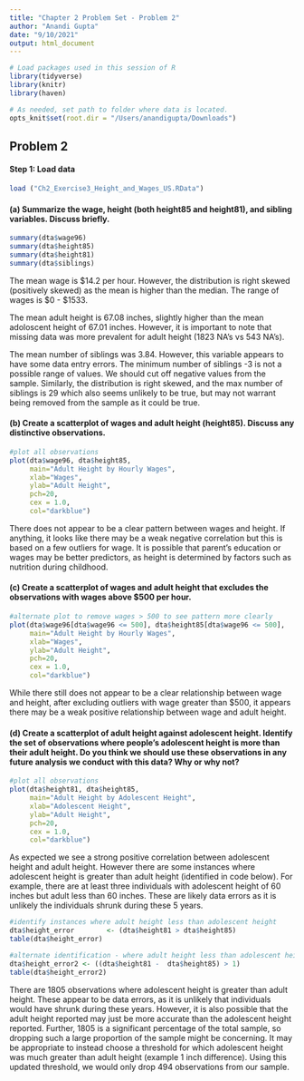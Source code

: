 ```yaml
---
title: "Chapter 2 Problem Set - Problem 2"
author: "Anandi Gupta"
date: "9/10/2021"
output: html_document
---
```


```r
# Load packages used in this session of R
library(tidyverse)
library(knitr)
library(haven)

# As needed, set path to folder where data is located.
opts_knit$set(root.dir = "/Users/anandigupta/Downloads")
```


## Problem 2

#### Step 1: Load data

```r
load ("Ch2_Exercise3_Height_and_Wages_US.RData")
```


#### (a) Summarize the wage, height (both height85 and height81), and sibling variables. Discuss briefly.


```r
summary(dta$wage96)
summary(dta$height85)
summary(dta$height81)
summary(dta$siblings)
```

The mean wage is $14.2 per hour. However, the distribution is right skewed (positively skewed) as the mean is higher than the median. The range of wages is $0 - $1533.

The mean adult height is 67.08 inches, slightly higher than the mean adoloscent height of 67.01 inches. However, it is important to note that missing data was more prevalent for adult height (1823 NA's vs 543 NA's).

The mean number of siblings was 3.84. However, this variable appears to have some data entry errors. The minimum number of siblings -3 is not a possible range of values. We should cut off negative values from the sample. Similarly, the distribution is right skewed, and the max number of siblings is 29 which also seems unlikely to be true, but may not warrant being removed from the sample as it could be true. 

#### (b) Create a scatterplot of wages and adult height (height85). Discuss any distinctive observations.

```r
#plot all observations
plot(dta$wage96, dta$height85, 
     main="Adult Height by Hourly Wages", 
     xlab="Wages", 
     ylab="Adult Height",
     pch=20,
     cex = 1.0,
     col="darkblue")

```

There does not appear to be a clear pattern between wages and height. If anything, it looks like there may be a weak negative correlation but this is based on a few outliers for wage. It is possible that parent's education or wages may be better predictors, as height is determined by factors such as nutrition during childhood.

#### (c) Create a scatterplot of wages and adult height that excludes the observations with wages above $500 per hour.

```r
#alternate plot to remove wages > 500 to see pattern more clearly
plot(dta$wage96[dta$wage96 <= 500], dta$height85[dta$wage96 <= 500], 
     main="Adult Height by Hourly Wages", 
     xlab="Wages", 
     ylab="Adult Height",
     pch=20,
     cex = 1.0,
     col="darkblue")

```

While there still does not appear to be a clear relationship between wage and height, after excluding outliers with wage greater than $500, it appears there may be a weak positive relationship between wage and adult height. 

#### (d) Create a scatterplot of adult height against adolescent height. Identify the set of observations where people’s adolescent height is more than their adult height. Do you think we should use these observations in any future analysis we conduct with this data? Why or why not?

```r
#plot all observations
plot(dta$height81, dta$height85, 
     main="Adult Height by Adolescent Height", 
     xlab="Adolescent Height", 
     ylab="Adult Height",
     pch=20,
     cex = 1.0,
     col="darkblue")

```
As expected we see a strong positive correlation between adolescent height and adult height. However there are some instances where adolescent height is greater than adult height (identified in code below). For example, there are at least three individuals with adolescent height of 60 inches but adult less than 60 inches. These are likely data errors as it is unlikely the individuals shrunk during these 5 years.

```r
#identify instances where adult height less than adolescent height
dta$height_error        <- (dta$height81 > dta$height85)
table(dta$height_error)

#alternate identification - where adult height less than adolescent height by more than 1 inch
dta$height_error2 <- ((dta$height81 -  dta$height85) > 1)
table(dta$height_error2)
```

There are 1805 observations where adolescent height is greater than adult height. These appear to be data errors, as it is unlikely that individuals would have shrunk during these years. However, it is also possible that the adult height reported may just be more accurate than the adolescent height reported. Further, 1805 is a significant percentage of the total sample, so dropping such a large proportion of the sample might be concerning. It may be appropriate to instead choose a threshold for which adolescent height was much greater than adult height (example 1 inch difference). Using this updated threshold, we would only drop 494 observations from our sample. 

